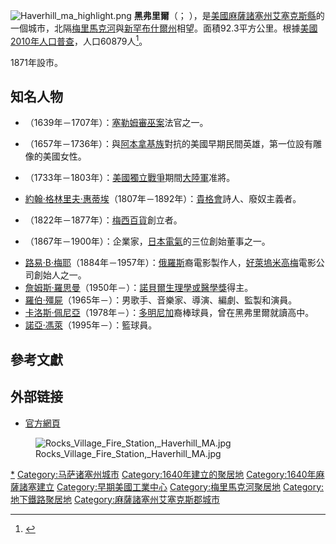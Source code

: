 {{noteTA
|G1=USState
|G2=Unit
|T=zh-cn:黑弗里尔 (马萨诸塞州);zh-tw:黑弗里爾 (麻薩諸塞州);zh-hk:黑弗里爾 (馬薩諸塞州)
|1=zh-cn:马萨诸塞州;zh-tw:麻薩諸塞州;zh-hk:馬薩諸塞州
}}
{{Infobox settlement
| official_name            = 黑弗里爾
| nickname                 = 「女王的拖鞋城」<br>"The Queen Slipper City"
| motto                    = 
| image_skyline            = Haverhill, MA.jpg
| name = 麻薩諸塞州黑弗里爾
| imagesize                = 250px
| image_caption            = 從[[梅里馬克河|梅里馬克河]]上望去，黑弗里爾市的市景
| image_seal               = Seal of Haverhill, Massachusetts.svg
| image_flag               = Flag of Haverhill, Massachusetts.svg
|image_map                = Essex County Massachusetts incorporated and unincorporated areas Haverhill highlighted.svg
|mapsize                  = 280px
|map_caption              = 黑弗里爾在[[艾塞克斯郡_(麻薩諸塞州)|艾塞克斯郡]]和[[麻薩諸塞州|麻薩諸塞州]]當中的位置
| pushpin_map = USA
| pushpin_map_caption = 黑弗里爾在美國當中的位置
| subdivision_type = 國家
| subdivision_name         = {{USA}}
| subdivision_type1        = [[美國州份|州份]]
| subdivision_name1        = [[麻薩諸塞州|麻薩諸塞州]]
| subdivision_type2        = [[麻薩諸塞州行政區劃|郡份]]
| subdivision_name2        = [[艾塞克斯郡_(麻薩諸塞州)|艾塞克斯郡]]
| established_title        = 開始定居
| established_date         = 1640年
| established_title2       = 設立城市
| established_date2        = 1870年
| government_type          = [[市長-議會制政府|市長-議會制政府]]
| leader_title             = [[市長|市長]]
| leader_name              = James J. Fiorentini
| leader_title1            = <!--Board of <br>   Selectmen-->
| leader_name1             = 
| area_magnitude           = 
| area_total_km2           = 92.3
| area_total_sq_mi         = 
| area_land_km2            = 85.4
| area_land_sq_mi          = 
| area_water_km2           = 6.9
| area_water_sq_mi         = 
| population_as_of         = [[2010年美國人口普查|2010]]
| settlement_type          = [[城市|城市]]
| population_total         = 60879
| population_density_km2   = auto
| population_density_sq_mi = auto
| elevation_m              = 
| elevation_ft             = 50
| timezone                 = [[北美東部時區|北美東部時區]]
|utc_offset = −5
| timezone_DST             = [[北美東部時區|北美東部時區]]
|utc_offset_DST = −4
| coordinates              = {{coord|42|47|N|71|5|W|region:US-MA_type:city|display=inline,title}}
| website                  = {{URL|www.haverhillma.gov}}
| postal_code_type         = ZIP code
| postal_code              = 01830, 01831, 01832, 01835
| area_code                = 351 / 978
| blank_name               = [[Federal_Information_Processing_Standard|FIPS code]]
| blank_info               = 25-29405
| blank1_name              = [[Geographic_Names_Information_System|GNIS]] feature ID
| blank1_info              = 0612607
| footnotes                = 
|pop_est_as_of = 2018
|pop_est_footnotes = <ref name="USCensusEst2018">{{cite web|url=https://www.census.gov/programs-surveys/popest/data/tables.2018.html|title=Population and Housing Unit Estimates|accessdate=2019-07-18|archive-date=2019-08-16|archive-url=https://web.archive.org/web/20190816184601/https://www.census.gov/programs-surveys/popest/data/tables.2018.html|dead-url=no}}</ref>
|population_est = 64041
|unit_pref = Imperial
}}
[[File:Haverhill_ma_highlight.png|right]]
'''黑弗里爾'''（{{lang-en|Haverhill}}；{{IPAc-en|ˈ|h|eɪ|v|r|ɪ|l}} {{respell|HAY|vril}}），是[[美國|美國]][[麻薩諸塞州|麻薩諸塞州]][[艾塞克斯縣_(麻薩諸塞州)|艾塞克斯縣]]的一個城市，北隔[[梅里馬克河|梅里馬克河]]與[[新罕布什爾州|新罕布什爾州]]相望。面積92.3平方公里。根據[[美國2010年人口普查|美國2010年人口普查]]，人口60879人<ref name="Census 2010">{{cite web| url=http://factfinder2.census.gov| title=Profile of General Population and Housing Characteristics: 2010 Demographic Profile Data (DP-1): Haverhill city, Massachusetts| publisher=U.S. Census Bureau, American Factfinder| accessdate=2012-08-30| archive-date=2013-09-11| archive-url=https://web.archive.org/web/20130911234518/http://factfinder2.census.gov/| dead-url=no}}</ref>。 

1871年設市。

== 知名人物 ==
* {{Link-en|納撒尼爾·索頓斯托爾|Nathaniel Saltonstall}}（1639年－1707年）：[[塞勒姆審巫案|塞勒姆審巫案]]法官之一。
* {{Link-en|漢娜·達斯頓|Hannah Duston}}（1657年－1736年）：與[[阿本拿基族|阿本拿基族]]對抗的美國早期民間英雄，第一位設有雕像的美國女性。
* {{Link-en|摩西·哈森|Moses Hazen}}（1733年－1803年）：[[美國獨立戰爭|美國獨立戰爭]]期間[[大陸軍|大陸軍]]准將。
* [[約翰·格林里夫·惠蒂埃|約翰·格林里夫·惠蒂埃]]（1807年－1892年）：[[貴格會|貴格會]]詩人、廢奴主義者。
* {{Link-en|羅蘭·哈西·梅西|Rowland Hussey Macy}}（1822年－1877年）：[[梅西百貨|梅西百貨]]創立者。
* {{Link-en|沃爾特·田尼·卡爾頓|Walter Tenney Carleton}}（1867年－1900年）：企業家，[[日本電氣|日本電氣]]的三位創始董事之一。
* [[路易·B·梅耶|路易·B·梅耶]]（1884年－1957年）：[[俄羅斯|俄羅斯]]裔電影製作人，[[好萊塢|好萊塢]][[米高梅|米高梅]]電影公司創始人之一。
* [[詹姆斯·羅思曼|詹姆斯·羅思曼]]（1950年－）：[[諾貝爾生理學或醫學獎|諾貝爾生理學或醫學獎]]得主。
* [[羅伯·殭屍|羅伯·殭屍]]（1965年－）：男歌手、音樂家、導演、編劇、監製和演員。
* [[卡洛斯·佩尼亞|卡洛斯·佩尼亞]]（1978年－）：[[多明尼加|多明尼加]]裔棒球員，曾在黑弗里爾就讀高中。
* [[諾亞·馮萊|諾亞·馮萊]]（1995年－）：籃球員。

==參考文獻==
{{Reflist}}

==外部链接==
{{commonscat|Haverhill, Massachusetts}}
* [http://www.ci.haverhill.ma.us/ 官方網頁]{{Wayback|url=http://www.ci.haverhill.ma.us/ |date=20030322050409 }}

[[Image:Rocks_Village_Fire_Station,_Haverhill_MA.jpg|thumb]]

{{Massachusetts}}

{{DEFAULTSORT:Haverhill, Massachusetts}}
[[Category:麻薩諸塞州黑弗里爾|*]]
[[Category:马萨诸塞州城市|Category:马萨诸塞州城市]]
[[Category:1640年建立的聚居地|Category:1640年建立的聚居地]]
[[Category:1640年麻薩諸塞建立|Category:1640年麻薩諸塞建立]]
[[Category:早期美國工業中心|Category:早期美國工業中心]]
[[Category:梅里馬克河聚居地|Category:梅里馬克河聚居地]]
[[Category:地下鐵路聚居地|Category:地下鐵路聚居地]]
[[Category:麻薩諸塞州艾塞克斯郡城市|Category:麻薩諸塞州艾塞克斯郡城市]]